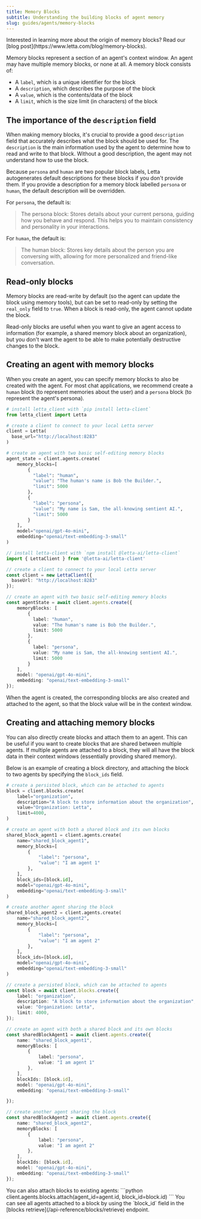 ```yaml
---
title: Memory Blocks
subtitle: Understanding the building blocks of agent memory
slug: guides/agents/memory-blocks
---
```


<Info>
Interested in learning more about the origin of memory blocks? Read our [blog post](https://www.letta.com/blog/memory-blocks).
</Info>

Memory blocks represent a section of an agent's context window. An agent may have multiple memory blocks, or none at all. A memory block consists of:
* A `label`, which is a unique identifier for the block
* A `description`, which describes the purpose of the block
* A `value`, which is the contents/data of the block
* A `limit`, which is the size limit (in characters) of the block

## The importance of the `description` field

When making memory blocks, it's crucial to provide a good `description` field that accurately describes what the block should be used for.
The `description` is the main information used by the agent to determine how to read and write to that block. Without a good description, the agent may not understand how to use the block.

Because `persona` and `human` are two popular block labels, Letta autogenerates default descriptions for these blocks if you don't provide them. If you provide a description for a memory block labelled `persona` or `human`, the default description will be overridden.

For `persona`, the default is:
> The persona block: Stores details about your current persona, guiding how you behave and respond. This helps you to maintain consistency and personality in your interactions.

For `human`, the default is:
> The human block: Stores key details about the person you are conversing with, allowing for more personalized and friend-like conversation.

## Read-only blocks

Memory blocks are read-write by default (so the agent can update the block using memory tools), but can be set to read-only by setting the `real_only` field to `true`. When a block is read-only, the agent cannot update the block.

Read-only blocks are useful when you want to give an agent access to information (for example, a shared memory block about an organization), but you don't want the agent to be able to make potentially destructive changes to the block.

## Creating an agent with memory blocks
When you create an agent, you can specify memory blocks to also be created with the agent. For most chat applications, we recommend create a `human` block (to represent memories about the user) and a `persona` block (to represent the agent's persona).
<CodeGroup>
```python title="python" maxLines=50
# install letta_client with `pip install letta-client`
from letta_client import Letta

# create a client to connect to your local Letta server
client = Letta(
  base_url="http://localhost:8283"
)

# create an agent with two basic self-editing memory blocks
agent_state = client.agents.create(
    memory_blocks=[
        {
          "label": "human",
          "value": "The human's name is Bob the Builder.",
          "limit": 5000
        },
        {
          "label": "persona",
          "value": "My name is Sam, the all-knowing sentient AI.",
          "limit": 5000
        }
    ],
    model="openai/gpt-4o-mini",
    embedding="openai/text-embedding-3-small"
)
```
```typescript maxLines=50 title="node.js"
// install letta-client with `npm install @letta-ai/letta-client`
import { LettaClient } from '@letta-ai/letta-client'

// create a client to connect to your local Letta server
const client = new LettaClient({
  baseUrl: "http://localhost:8283"
});

// create an agent with two basic self-editing memory blocks
const agentState = await client.agents.create({
    memoryBlocks: [
        {
          label: "human",
          value: "The human's name is Bob the Builder.",
          limit: 5000
        },
        {
          label: "persona",
          value: "My name is Sam, the all-knowing sentient AI.",
          limit: 5000
        }
    ],
    model: "openai/gpt-4o-mini",
    embedding: "openai/text-embedding-3-small"
});
```
</CodeGroup>
When the agent is created, the corresponding blocks are also created and attached to the agent, so that the block value will be in the context window.

## Creating and attaching memory blocks
You can also directly create blocks and attach them to an agent. This can be useful if you want to create blocks that are shared between multiple agents. If multiple agents are attached to a block, they will all have the block data in their context windows (essentially providing shared memory).

Below is an example of creating a block directory, and attaching the block to two agents by specifying the `block_ids` field.
<CodeGroup>
```python title="python" maxLines=50
# create a persisted block, which can be attached to agents
block = client.blocks.create(
    label="organization",
    description="A block to store information about the organization",
    value="Organization: Letta",
    limit=4000,
)

# create an agent with both a shared block and its own blocks
shared_block_agent1 = client.agents.create(
    name="shared_block_agent1",
    memory_blocks=[
        {
            "label": "persona",
            "value": "I am agent 1"
        },
    ],
    block_ids=[block.id],
    model="openai/gpt-4o-mini",
    embedding="openai/text-embedding-3-small"
)

# create another agent sharing the block
shared_block_agent2 = client.agents.create(
    name="shared_block_agent2",
    memory_blocks=[
        {
            "label": "persona",
            "value": "I am agent 2"
        },
    ],
    block_ids=[block.id],
    model="openai/gpt-4o-mini",
    embedding="openai/text-embedding-3-small"
)
```
```typescript maxLines=50 title="node.js"
// create a persisted block, which can be attached to agents
const block = await client.blocks.create({
    label: "organization",
    description: "A block to store information about the organization",
    value: "Organization: Letta",
    limit: 4000,
});

// create an agent with both a shared block and its own blocks
const sharedBlockAgent1 = await client.agents.create({
    name: "shared_block_agent1",
    memoryBlocks: [
        {
            label: "persona",
            value: "I am agent 1"
        },
    ],
    blockIds: [block.id],
    model: "openai/gpt-4o-mini",
    embedding: "openai/text-embedding-3-small"

});

// create another agent sharing the block
const sharedBlockAgent2 = await client.agents.create({
    name: "shared_block_agent2",
    memoryBlocks: [
        {
            label: "persona",
            value: "I am agent 2"
        },
    ],
    blockIds: [block.id],
    model: "openai/gpt-4o-mini",
    embedding: "openai/text-embedding-3-small"
});
```
</CodeGroup>
You can also attach blocks to existing agents:
```python
client.agents.blocks.attach(agent_id=agent.id, block_id=block.id)
```
You can see all agents attached to a block by using the `block_id` field in the [blocks retrieve](/api-reference/blocks/retrieve) endpoint.
